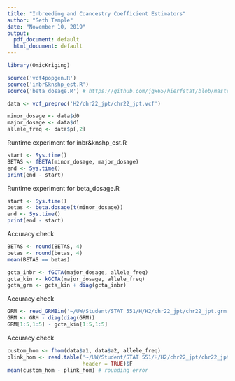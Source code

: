 ```yaml
---
title: "Inbreeding and Coancestry Coefficient Estimators"
author: "Seth Temple"
date: "November 10, 2019"
output:
  pdf_document: default
  html_document: default
---
```


```r
library(OmicKriging)
```

```r
source('vcf4popgen.R')
source('inbr&knshp_est.R')
source('beta_dosage.R') # https://github.com/jgx65/hierfstat/blob/master/R/beta_dosage.R
```

```r
data <- vcf_preproc('H2/chr22_jpt/chr22_jpt.vcf')
```

```r
minor_dosage <- data$d0
major_dosage <- data$d1
allele_freq <- data$p[,2]
```

Runtime experiment for inbr&knshp_est.R
```r
start <- Sys.time()
BETAS <- fBETA(minor_dosage, major_dosage)
end <- Sys.time()
print(end - start)
```

Runtime experiment for beta_dosage.R
```r
start <- Sys.time()
betas <- beta.dosage(t(minor_dosage))
end <- Sys.time()
print(end - start)
```

Accuracy check
```r
BETAS <- round(BETAS, 4)
betas <- round(betas, 4)
mean(BETAS == betas)
```

```r
gcta_inbr <- fGCTA(major_dosage, allele_freq)
gcta_kin <- kGCTA(major_dosage, allele_freq)
gcta_grm <- gcta_kin + diag(gcta_inbr)
```

Accuracy check
```r
GRM <- read_GRMBin('~/UW/Student/STAT 551/H/H2/chr22_jpt/chr22_jpt.grm')
GRM <- GRM - diag(diag(GRM))
GRM[1:5,1:5] - gcta_kin[1:5,1:5]
```

Accuracy check
```r
custom_hom <- fhom(data$a1, data$a2, allele_freq)
plink_hom <- read.table('~/UW/Student/STAT 551/H/H2/chr22_jpt/chr22_jpt.het',
                        header = TRUE)$F
mean(custom_hom - plink_hom) # rounding error
```

